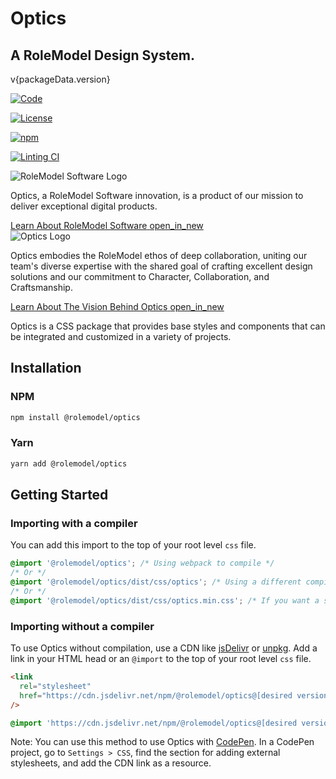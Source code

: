 
<Meta title="Introduction" />

# Optics

<h2>A RoleModel Design System.</h2>

<span>v{packageData.version}</span>

<div className='flex gap-sm'>

[![Code](https://img.shields.io/badge/GitHub-Code-232323.svg?logo=github&logoColor=white)](https://github.com/RoleModel/optics)

[![License](https://img.shields.io/badge/license-MIT-232323.svg)](https://github.com/RoleModel/optics/blob/main/LICENSE)

[![npm](https://img.shields.io/npm/dw/@rolemodel/optics?label=npm)](https://www.npmjs.com/package/@rolemodel/optics)

[![Linting CI](https://github.com/RoleModel/optics/actions/workflows/linting.yml/badge.svg)](https://github.com/RoleModel/optics/actions/workflows/linting.yml)

</div>

<div className='flex flex-col gap-md'>
  <div className="card card--company card--shadow-x-small">
    <div className="card__info">
      <img className="card__info-logo" src="./public/rms-logo.svg" alt="RoleModel Software Logo" />
      <p>Optics, a RoleModel Software innovation, is a product of our mission to deliver exceptional digital products.</p>
    </div>
    <a className="btn sb-unstyled" href="https://rolemodelsoftware.com/" target="_blank">
      <span>Learn About RoleModel Software</span>
      <span className="material-symbols-outlined">open_in_new</span>
    </a>
  </div>

  <div className="card card--company card--shadow-x-small">
    <div className="card__info">
      <img className="card__info-logo" src="./public/optics-logo.svg" alt="Optics Logo" />
      <p>
        Optics embodies the RoleModel ethos of deep collaboration, uniting our team's diverse expertise with the shared
        goal of crafting excellent design solutions and our commitment to Character, Collaboration, and Craftsmanship.
      </p>
    </div>
    <a className="btn sb-unstyled" href="https://optics.rolemodel.design/" target="_blank">
      <span>Learn About The Vision Behind Optics</span>
      <span className="material-symbols-outlined">open_in_new</span>
    </a>
  </div>
</div>

Optics is a CSS package that provides base styles and components that can be integrated and customized in a variety of projects.

## Installation

### NPM

```sh
npm install @rolemodel/optics
```

### Yarn

```sh
yarn add @rolemodel/optics
```

## Getting Started

### Importing with a compiler

You can add this import to the top of your root level `css` file.

```css
@import '@rolemodel/optics'; /* Using webpack to compile */
/* Or */
@import '@rolemodel/optics/dist/css/optics'; /* Using a different compiler */
/* Or */
@import '@rolemodel/optics/dist/css/optics.min.css'; /* If you want a single file with all the styles in it. */
```

### Importing without a compiler

To use Optics without compilation, use a CDN like [jsDelivr](https://www.jsdelivr.com/) or [unpkg](https://unpkg.com/).
Add a link in your HTML head or an `@import` to the top of your root level `css` file.

```html
<link
  rel="stylesheet"
  href="https://cdn.jsdelivr.net/npm/@rolemodel/optics@[desired version]/dist/css/optics.min.css"
/>
```

```css
@import 'https://cdn.jsdelivr.net/npm/@rolemodel/optics@[desired version]/dist/css/optics.min.css';
```

Note: You can use this method to use Optics with [CodePen](https://codepen.io/). In a CodePen project, go to `Settings > CSS`, find the section for adding external stylesheets, and add the CDN link as a resource.
